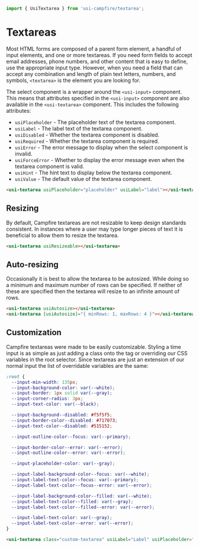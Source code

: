 ```ts
import { UsiTextarea } from 'usi-campfire/textarea';
```

# Textareas
Most HTML forms are composed of a parent form element, a handful of input elements, and one or more textareas. If you need form fields to accept email
addresses, phone numbers, and other content that is easy to define, use the appropriate input type. However, when you need a field that can accept any
combination and length of plain text letters, numbers, and symbols, `<textarea>` is the element you are looking for.

The select component is a wrapper around the `<usi-input>` component. This means that attributes specified in the `<usi-input>` component are also available in
the `<usi-textarea>` component. This includes the following attributes:

  * `usiPlaceholder` - The placeholder text of the textarea component.
  * `usiLabel` - The label text of the textarea component.
  * `usiDisabled` - Whether the textarea component is disabled.
  * `usiRequired` - Whether the textarea component is required.
  * `usiError` - The error message to display when the select component is invalid.
  * `usiForceError` - Whether to display the error message even when the textarea component is valid.
  * `usiHint` - The hint text to display below the textarea component.
  * `usiValue` - The default value of the textarea component.

```html
<usi-textarea usiPlaceholder="placeholder" usiLabel="label"></usi-textarea>
```

## Resizing
By default, Campfire textareas are not resizable to keep design standards consistent. In instances where a user may type longer pieces of text it is beneficial
to allow them to resize the textarea.

```html
<usi-textarea usiResizeable></usi-textarea>
```

## Auto-resizing
Occasionally it is best to allow the textarea to be autosized. While doing so a minimum and maximum number of rows can be specified. If neither of these are
specified then the textarea will resize to an infinite amount of rows.

```html
<usi-textarea usiAutosize></usi-textarea>
<usi-textarea [usiAutosize]="{ minRows: 1, maxRows: 4 }"></usi-textarea>
```

## Customization
Campfire textareas were made to be easily customizable. Styling a time input is as simple as just adding a class onto the tag or overriding our CSS variables
in the root selector. Since textareas are just an extension of our normal input the list of overridable variables are the same:

```css
:root {
  --input-min-width: 135px;
  --input-background-color: var(--white);
  --input-border: 1px solid var(--gray);
  --input-corner-radius: 3px;
  --input-text-color: var(--black);

  --input-background--disabled: #f5f5f5;
  --input-border-color--disabled: #717073;
  --input-text-color--disabled: #515152;

  --input-outline-color--focus: var(--primary);

  --input-border-color--error: var(--error);
  --input-outline-color--error: var(--error);

  --input-placeholder-color: var(--gray);

  --input-label-background-color--focus: var(--white);
  --input-label-text-color--focus: var(--primary);
  --input-label-text-color--focus--error: var(--error);

  --input-label-background-color--filled: var(--white);
  --input-label-text-color--filled: var(--gray);
  --input-label-text-color--filled--error: var(--error);

  --input-label-text-color: var(--gray);
  --input-label-text-color--error: var(--error);
}
```

```html
<usi-textarea class="custom-textarea" usiLabel="Label" usiPlaceholder="Placeholder"></usi-textarea>
```
